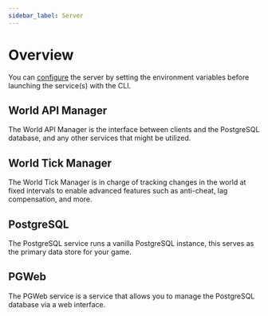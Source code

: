 ```yaml
---
sidebar_label: Server
---
```


# Overview

You can [configure](/vircadia-world/sdk/vircadia-world-sdk-ts/config/#server-configuration) the server by setting the environment variables before launching the service(s) with the CLI.

## World API Manager

The World API Manager is the interface between clients and the PostgreSQL database, and any other services that might be utilized.

## World Tick Manager

The World Tick Manager is in charge of tracking changes in the world at fixed intervals to enable advanced features such as anti-cheat, lag compensation, and more.

## PostgreSQL

The PostgreSQL service runs a vanilla PostgreSQL instance, this serves as the primary data store for your game.

## PGWeb

The PGWeb service is a service that allows you to manage the PostgreSQL database via a web interface.
